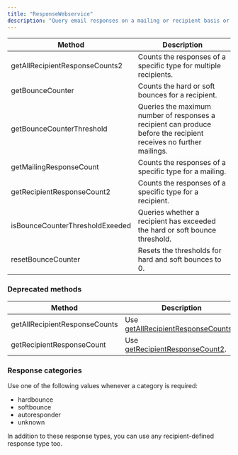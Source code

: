 ```yaml
---
title: "ResponseWebservice"
description: "Query email responses on a mailing or recipient basis or reset the bounce counter in Optimizely Campaign."
---
```


| Method                          | Description                                                                                                        |
| ------------------------------- | ------------------------------------------------------------------------------------------------------------------ |
| getAllRecipientResponseCounts2  | Counts the responses of a specific type for multiple recipients.                                                   |
| getBounceCounter                | Counts the hard or soft bounces for a recipient.                                                                   |
| getBounceCounterThreshold       | Queries the maximum number of responses a recipient can produce before the recipient receives no further mailings. |
| getMailingResponseCount         | Counts the responses of a specific type for a mailing.                                                             |
| getRecipientResponseCount2      | Counts the responses of a specific type for a recipient.                                                           |
| isBounceCounterThresholdExeeded | Queries whether a recipient has exceeded the hard or soft bounce threshold.                                        |
| resetBounceCounter              | Resets the thresholds for hard and soft bounces to 0.                                                              |

### Deprecated methods

| Method                        | Description                                                                                     |
| ----------------------------- | ----------------------------------------------------------------------------------------------- |
| getAllRecipientResponseCounts | Use [getAllRecipientResponseCounts2](/optimizely-campaign/docs/getallrecipientresponsecounts2). |
| getRecipientResponseCount     | Use [getRecipientResponseCount2](/optimizely-campaign/docs/getrecipientresponsecount2).         |

### Response categories

Use one of the following values whenever a category is required:

* hardbounce
* softbounce
* autoresponder
* unknown

In addition to these response types, you can use any recipient-defined response type too.